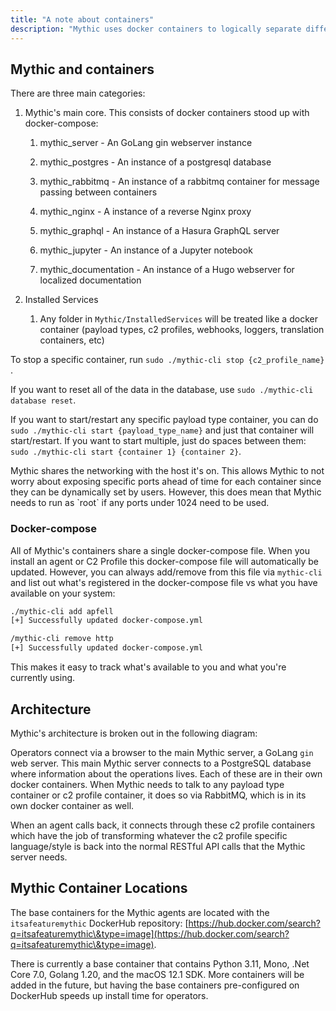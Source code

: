 ```yaml
---
title: "A note about containers"
description: "Mythic uses docker containers to logically separate different components and functions."
---
```


## Mythic and containers

There are three main categories:

1. Mythic's main core. This consists of docker containers stood up with docker-compose:

   1. mythic\_server - An GoLang gin webserver instance

   2. mythic\_postgres - An instance of a postgresql database

   3. mythic\_rabbitmq - An instance of a rabbitmq container for message passing between containers

   4. mythic\_nginx - A instance of a reverse Nginx proxy

   5. mythic\_graphql - An instance of a Hasura GraphQL server

   6. mythic\_jupyter - An instance of a Jupyter notebook

   7. mythic\_documentation - An instance of a Hugo webserver for localized documentation

2. Installed Services

   1. Any folder in `Mythic/InstalledServices` will be treated like a docker container (payload types, c2 profiles, webhooks, loggers, translation containers, etc)

To stop a specific container, run `sudo ./mythic-cli stop {c2_profile_name}` .

If you want to reset all of the data in the database, use `sudo ./mythic-cli database reset`.

If you want to start/restart any specific payload type container, you can do `sudo ./mythic-cli start {payload_type_name}` and just that container will start/restart. If you want to start multiple, just do spaces between them: `sudo ./mythic-cli start {container 1} {container 2}`.

<Info>
   Mythic shares the networking with the host it's on. This allows Mythic to not worry about exposing specific ports ahead of time for each container since they can be dynamically set by users. However, this does mean that Mythic needs to run as `root` if any ports under 1024 need to be used.
</Info>

### Docker-compose

All of Mythic's containers share a single docker-compose file. When you install an agent or C2 Profile this docker-compose file will automatically be updated. However, you can always add/remove from this file via `mythic-cli` and list out what's registered in the docker-compose file vs what you have available on your system:

```bash
./mythic-cli add apfell
[+] Successfully updated docker-compose.yml

/mythic-cli remove http
[+] Successfully updated docker-compose.yml
```

This makes it easy to track what's available to you and what you're currently using.

## Architecture

Mythic's architecture is broken out in the following diagram:

Operators connect via a browser to the main Mythic server, a GoLang `gin` web server. This main Mythic server connects to a PostgreSQL database where information about the operations lives. Each of these are in their own docker containers. When Mythic needs to talk to any payload type container or c2 profile container, it does so via RabbitMQ, which is in its own docker container as well.

When an agent calls back, it connects through these c2 profile containers which have the job of transforming whatever the c2 profile specific language/style is back into the normal RESTful API calls that the Mythic server needs.

## Mythic Container Locations

The base containers for the Mythic agents are located with the `itsafeaturemythic` DockerHub repository: [https://hub.docker.com/search?q=itsafeaturemythic\&type=image](https://hub.docker.com/search?q=itsafeaturemythic\&type=image).

There is currently a base container that contains Python 3.11, Mono, .Net Core 7.0, Golang 1.20, and the macOS 12.1 SDK. More containers will be added in the future, but having the base containers pre-configured on DockerHub speeds up install time for operators.
